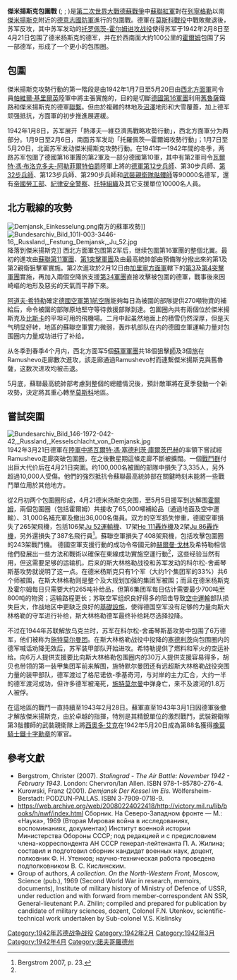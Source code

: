 {{noteTA
|G1=Military
|G2=Shipname
|G3=地名
}}
{{Infobox Military Conflict
| conflict=傑米揚斯克包圍戰
| partof=[[第二次世界大戰|第二次世界大戰]][[德蘇戰爭|德蘇戰爭]]
| image= [[Image:Bundesarchiv_Bild_101I-003-3445-33,_Russland,_Lufttransport_mit_Junkers_Ju_52.jpg|300px]]
|caption=
| date=1942年2月8日—1942年4月21日 
| place=[[蘇聯|蘇聯]][[傑米揚斯克|傑米揚斯克]]
| result= 德軍成功防守
| combatant1=[[Image:Flag_of_Germany_1933.svg|25px]] [[納粹德國|納粹德國]]
| combatant2=[[Image:Flag_of_the_Soviet_Union_(1936–1955).svg|22px]] [[蘇聯|蘇聯]]
| commander1=[[瓦爾特.馮.布洛克多夫-阿勒菲爾特伯爵|瓦爾特.馮.布洛克多夫-阿勒菲爾特伯爵]]
| commander2=[[安德烈·弗拉索夫|安德烈·弗拉索夫]]
| strength1=100,000（最初）<br>31,000（重新部署）
| strength2=400,000（最初）
| casualties1='''第16集團軍'''：<br>11,777人陣亡<br>2,739人失蹤 <br>40,000人受傷 <br>''總數：'''''55,000人'''<ref name="http://ww2stats.com/cas_ger_okh_dec42.html">{{cite web |url=http://ww2stats.com/cas_ger_okh_dec42.html |title=存档副本 |accessdate=2015-03-24  |deadurl=yes |archiveurl=https://web.archive.org/web/20151228032412/http://ww2stats.com/cas_ger_okh_dec42.html |archivedate=2015-12-28 }}</ref>
| casualties2='''西北方面軍'''：<br>88,908人陣亡和失蹤<br>156,603人受傷<br>''總數：'''''245,500人'''<ref name="http://lib.ru/MEMUARY/1939-1945/KRIWOSHEEW/poteri.txt">{{Cite web |url=http://lib.ru/MEMUARY/1939-1945/KRIWOSHEEW/poteri.txt |title=存档副本 |accessdate=2014-11-23 |archive-date=2017-12-27 |archive-url=https://web.archive.org/web/20171227231324/http://lib.ru/MEMUARY/1939-1945/KRIWOSHEEW/poteri.txt |dead-url=no }}</ref>
|}}
{{Campaignbox_Axis-Soviet_War}}
{{Campaignbox Leningrad and Baltics 1941-1944}}

'''傑米揚斯克包圍戰''' ({{lang-en|Demyansk Pocket}}; {{lang-de|Festung Demjansk or Kessel von Demjansk}}; {{lang-ru|Демя́нский котёл}})是[[第二次世界大戰|第二次世界大戰]][[德蘇戰爭|德蘇戰爭]]中[[蘇聯紅軍|蘇聯紅軍]]對在[[列寧格勒|列寧格勒]]以南[[傑米揚斯克|傑米揚斯克]]附近的[[德意志國防軍|德意志國防軍]]進行的包圍戰。德軍在[[莫斯科戰役|莫斯科戰役]]中戰敗撤退後，苏军反攻，其中苏军发动的[[托罗佩茨-霍尔姆进攻战役|托罗佩茨-霍尔姆进攻战役]]使得苏军于1942年2月8日至4月21日包围了德米扬斯克的德军，并在於西南面大約100公里的[[霍爾姆|霍爾姆]]包围了另一部德军，形成了一个更小的包围圈。

== 包圍 ==

傑米揚斯克攻勢行動的第一階段是由1942年1月7日至5月20日由[[西北方面軍|西北方面軍]]司令員[[帕維爾·基里爾英|帕維爾·基里爾英]]陸軍中將主張實施的，目的是切斷[[德國第16軍團|德國第16軍團]]利用[[舊魯薩|舊魯薩]]鐵路和傑米揚斯克的德軍[[聯繫|聯繫]]。但由於複雜的林地及[[沼澤|沼澤]]地形和大雪覆蓋，加上德军顽强抵抗，方面軍的初步推進展遲緩。

1942年1月8日，苏军展开「熱澤夫—維亞濟馬戰略攻勢行動」，西北方面軍分为两部分。1月9日至2月6日，南面苏军发动「托羅佩茨—霍爾姆攻勢行動」；1月7日至5月20日，北面苏军发动傑米揚斯克攻勢行動。在1941年—1942年間的冬季，两路苏军包圍了德國第16軍團的第2軍及一部分德國第10軍，其中有第2軍司令[[瓦爾特·馮·布洛克多夫-阿勒菲爾特伯爵|瓦爾特·馮·布洛克多夫-阿勒菲爾特伯爵]]陸軍上將的[[德軍第12步兵師|德軍第12步兵師]]、第30步兵師、[[德軍第32步兵師|第32步兵師]]、第123步兵師、第290步兵師和[[武裝親衛隊|武裝親衛隊]][[第三骷髏裝甲師|骷髏師]]等90000名德军，還有[[帝國勞工部|帝國勞工部]]、[[紀律安全警察|紀律安全警察]]、[[托特組織|托特組織]]及其它支援單位10000名人員。

== 北方戰線的攻勢 ==
[[Image:Demjansk_Einkesselung.png|thumb]]南方的蘇軍攻勢]]
[[Image:Bundesarchiv_Bild_101I-003-3446-16,_Russland,_Festung_Demjansk,_Ju_52.jpg|left]]降落到傑米揚斯克]]
西北方面軍包围第2军后，继续包圍第16軍團的整個北翼。最初的進攻由[[蘇聯第11軍團|蘇聯第11軍團]]、[[蘇聯第1突擊軍團|第1突擊軍團]]及由最高統帥部由預備隊分撥出來的第1及第2親衛狙擊軍實施。第2次進攻於2月12日由[[加里寧方面軍|加里寧方面軍]]轄下的[[蘇聯第突擊軍團|第3]]及[[蘇聯第4突擊軍團|第4突擊軍團]]實施，再加入兩個空降旅支援[[蘇聯第34軍團|第34軍團]]直接攻擊被包圍的德軍，戰事後來因崎嶇的地形及惡劣的天氣而平靜下來。

[[阿道夫·希特勒|阿道夫·希特勒]]確定[[第1航空艦隊_(德國空軍)|德國空軍第1航空隊]]能夠每日為被圍的部隊提供270噸物資的補給后，命令被圍的部隊原地堅守等待救援部隊到達。包圍圈內共有兩個位於傑米揚斯克及[[比斯卡|比斯卡]]的平坦可用的飛機場。二月中起虽然地面上的積雪仍然深厚，但是天气明显好转，地區的蘇聯空軍實力微弱，轰炸机部队在内的德國空軍運輸力量对包围圈内力量成功进行了补给。

从冬季到春季4个月内，西北方面军5個[[蘇軍軍團|蘇軍軍團]]共18個狙擊[[師團|師]]及3個[[旅|旅]]在Ramushevo走廊數次進攻，該走廊通過Ramushevo村而連繫傑米揚斯克與舊魯薩，这数次进攻均被击退。

5月底，蘇聯最高統帥部考慮到整個的總體情況後，預計敵軍將在夏季發動一个新攻勢，決定將其重心轉至[[莫斯科|莫斯科]]地區。

== 嘗試突圍 ==
[[Image:Bundesarchiv_Bild_146-1972-042-42,_Russland,_Kesselschlacht_von_Demjansk.jpg|thumb]]
1942年3月21日德軍在[[陸軍中將|陸軍中將]][[瓦爾特·馮·塞德利茨·庫爾茨巴赫|瓦爾特·馮·塞德利茨·庫爾茨巴赫]]的率領下嘗試經Ramushevo走廊突破包圍圈，在之後數星期這條走廊不斷被擴闊。一個[[戰鬥群|戰鬥群]]付出巨大代价后在4月21日突圍。约100,000名被圍的部隊中損失了3,335人，另外超過10,000人受傷。他們的強烈抵抗令蘇聯最高統帥部在關鍵時刻未能將一些戰鬥單位用於其他地方。

從2月初两个包圍圈形成，4月21德米扬斯克突围，至5月5日援军到达解围[[霍爾姆|霍爾姆]]，兩個包圍圈（包括霍爾姆）共接收了65,000噸補給品（通過地面及空中運輸）、31,000名補充軍及撤出36,000名傷員。双方的空军损失惨重，德國空軍損失了265架飛機，包括106架[[Ju_52運輸機|Ju 52運輸機]]、17架[[He_111轟炸機|He 111轟炸機]]及2架[[Ju_86轟炸機|Ju 86轟炸機]]，另外還損失了387名飛行員<ref name="Bergstrom 2007, p. 23">Bergstrom 2007, p. 23.</ref>。蘇聯空軍損失了408架飛機，包括攻擊包圍圈的243架戰鬥機。
德國空軍支援行動的成功令帝國元帥[[赫爾曼·戈林|赫爾曼·戈林]]及希特勒相信他們發展出一些方法和戰術以確保在東線成功實施空運行動<ref name="Bergstrom 2007, p. 23"/>，这些经验当然有用，但这需要足够的运输机，后来的斯大林格勒战役和苏军发动的科尔松-舍甫琴斯基攻势就说明了这一点。在德米杨斯克只有1个军（大约1个集团军的33%）共6个师被围，在斯大林格勒则是整个及大规划加强的集团军被围；而且在德米杨斯克及霍尔姆每日只需要大约265吨补给品，但第6集团军每日估计需要最少700吨至800吨的物资；运输路程更长；苏联空军组织良好得多的阻击导致[[航空|空中運輸]]部队损失巨大，作战地区中更缺乏良好的[[基礎設施|基礎設施]]，使得德国空军没有足够的力量向斯大林格勒的守军进行补给，斯大林格勒德军最终补给耗尽选择投降。

不过在1944年苏联解放乌克兰时，苏军在科尔松-舍甫琴斯基攻势中包围了6万德军，他们被称为[[施特莫尔曼|施特莫尔曼团]]。在斯大林格勒战役中投降的[[沃尔特·冯·塞德利茨-库尔茨巴赫|塞德利茨]]向包围圈内的德军喊话劝降无效后，苏军装甲部队开始进攻。希特勒提供了燃料和军火的空运补给。向6万人提供支援要比向斯大林格勒包围圈内的30万人提供支援容易得多，胡贝也带领的第一装甲集团军前来解围，施特默尔曼团还有远超斯大林格勒战役突围力量的装甲部队，德军渡过了格尼诺依-季基奇河，与对岸的主力汇合，大约一半的德军渡河成功，但许多德军被淹死，[[施特莫尔曼|施特莫尔曼]]中弹身亡，来不及渡河的1.8万人被俘。

在這地區的戰鬥一直持續至1943年2月28日。蘇軍直至1943年3月1日因德軍後撤才解放傑米揚斯克，由於卓越的指揮，特別是其精銳單位的激烈戰鬥，武裝親衛隊第3骷髏師的武裝親衛隊上將[[西奧多·艾克|西奧多·艾克]]在1942年5月20日成為第88名獲得[[鐵十字勳章|橡葉騎士鐵十字勳章]]的軍官。

== 參考文獻 ==
{{Reflist}}
* Bergstrom, Christer (2007). ''Stalingrad - The Air Battle: November 1942 - February 1943''. London: Chervron/Ian Allen. ISBN 978-1-85780-276-4.
* Kurowski, Franz (2001). ''Demjansk Der Kessel im Eis''. Wölfersheim-Berstadt: PODZUN-PALLAS. ISBN 3-7909-0718-9.
* https://web.archive.org/web/20080224022418/http://victory.mil.ru/lib/books/h/nwf/index.html Сборник. На Северо-Западном фронте — М.: «Наука», 1969 (Вторая Мировая война в исследованиях, воспоминаниях, документах) Институт военной истории Министерства Обороны СССР; под редакцией и с предисловием члена-корреспондента АН СССР генерал-лейтенанта П. А. Жилина; cоставил и подготовил сборник кандидат военных наук, доцент, полковник Ф. Н. Утенков; научно-техническая работа проведена подполковником В. С. Кислинским.
* Group of authors, ''A collection. On the North-Western Front'', Moscow, Science (pub.), 1969 (Second World War in research, memoirs, documents), Institute of military history of Ministry of Defence of USSR, under reduction and with forward from member-correspondent AN SSR, General-lieutenant P.A. Zhilin; compiled and prepared for publication by candidate of military sciences, dozent, Colonel F.N. Utenkov, scientific-technical work undertaken by Sub-colonel V.S. Kislinsky

{{Authority control}}
[[Category:1942年苏德战争战役|Category:1942年苏德战争战役]]
[[Category:1942年2月|Category:1942年2月]]
[[Category:1942年3月|Category:1942年3月]]
[[Category:1942年4月|Category:1942年4月]]
[[Category:諾夫哥羅德州|Category:諾夫哥羅德州]]
